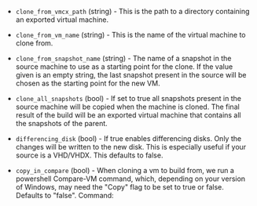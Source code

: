 <!-- Code generated from the comments of the Config struct in builder/hyperv/vmcx/builder.go; DO NOT EDIT MANUALLY -->

- `clone_from_vmcx_path` (string) - This is the path to a directory containing an exported virtual machine.

- `clone_from_vm_name` (string) - This is the name of the virtual machine to clone from.

- `clone_from_snapshot_name` (string) - The name of a snapshot in the
  source machine to use as a starting point for the clone. If the value
  given is an empty string, the last snapshot present in the source will
  be chosen as the starting point for the new VM.

- `clone_all_snapshots` (bool) - If set to true all snapshots
  present in the source machine will be copied when the machine is
  cloned. The final result of the build will be an exported virtual
  machine that contains all the snapshots of the parent.

- `differencing_disk` (bool) - If true enables differencing disks. Only
  the changes will be written to the new disk. This is especially useful if
  your source is a VHD/VHDX. This defaults to false.

- `copy_in_compare` (bool) - When cloning a vm to build from, we run a powershell
  Compare-VM command, which, depending on your version of Windows, may need
  the "Copy" flag to be set to true or false. Defaults to "false". Command:
